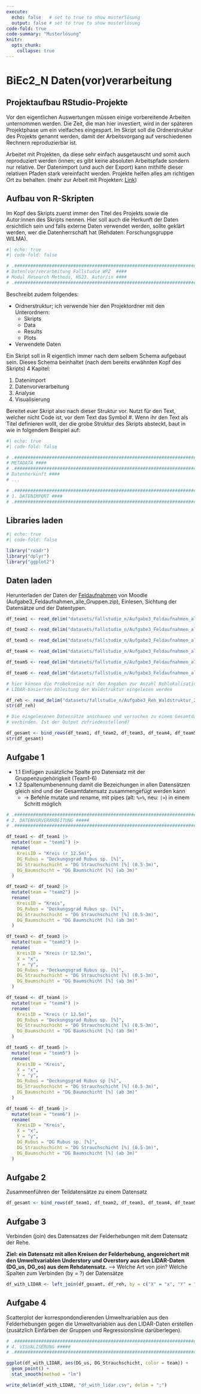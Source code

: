 ```yaml
---
execute:
  echo: false   # set to true to show musterlösung
  output: false # set to true to show musterlösung
code-fold: true
code-summary: "Musterlösung"
knitr:
  opts_chunk: 
    collapse: true
---
```


# BiEc2_N Daten(vor)verarbeitung

## Projektaufbau RStudio-Projekte

Vor den eigentlichen Auswertungen müssen einige vorbereitende Arbeiten unternommen werden. Die Zeit, die man hier investiert, wird in der späteren Projektphase um ein vielfaches eingespart. Im Skript soll die Ordnerstruktur des Projekts genannt werden, damit der Arbeitsvorgang auf verschiedenen Rechnern reproduzierbar ist.

Arbeitet mit Projekten, da diese sehr einfach ausgetauscht und somit auch reproduziert werden önnen; es gibt keine absoluten Arbeitspfade sondern nur relative. Der Datenimport (und auch der Export) kann mithilfe dieser relativen Pfaden stark vereinfacht werden. Projekte helfen alles am richtigen Ort zu behalten. (mehr zur Arbeit mit Projekten: [Link](https://support.rstudio.com/hc/en-us/articles/200526207-Using-Projects))

## Aufbau von R-Skripten

Im Kopf des Skripts zuerst immer den Titel des Projekts sowie die Autor:innen des Skripts nennen. Hier soll auch die Herkunft der Daten ersichtlich sein und falls externe Daten verwendet werden, sollte geklärt werden, wer die Datenherrschaft hat (Rehdaten: Forschungsgruppe WILMA).

```r
#| echo: true
#| code-fold: false

# .##################################################################################
# Daten(vor)verarbeitung Fallstudie WPZ  ####
# Modul Research Methods, HS23. Autor/in ####
# .##################################################################################
```

Beschreibt zudem folgendes:

- Ordnerstruktur; ich verwende hier den Projektordner mit den Unterordnern: 
  - Skripts
  - Data
  - Results
  - Plots
- Verwendete Daten

Ein Skript soll in R eigentlich immer nach dem selbem Schema aufgebaut sein.
Dieses Schema beinhaltet (nach dem bereits erwähnten Kopf des Skripts) 4 Kapitel: 

1. Datenimport
2. Datenvorverarbeitung
3. Analyse
4. Visualisierung

Bereitet euer Skript also nach dieser Struktur vor. Nutzt für den Text, welcher nicht Code ist, vor dem Text das Symbol #. Wenn ihr den Text als Titel definieren wollt, der die grobe Struktur des Skripts absteckt, baut in wie in folgendem Beispiel auf:

```r
#| echo: true
#| code-fold: false

# .###################################################################################
# METADATA ####
# .###################################################################################
# Datenherkunft ####
# ...

# .###################################################################################
# 1. DATENIMPORT ####
# .###################################################################################
```

## Libraries laden

```r
#| echo: true
#| code-fold: false

library("readr")
library("dplyr")
library("ggplot2")
```

## Daten laden
Herunterladen der Daten der [Feldaufnahmen](https://moodle.zhaw.ch/mod/folder/view.php?id=578940) von Moodle (Aufgabe3_Feldaufnahmen_alle_Gruppen.zip), Einlesen, Sichtung der Datensätze und der Datentypen.

```r
df_team1 <- read_delim("datasets/fallstudie_n/Aufgabe3_Feldaufnahmen_alle_Gruppen/Felderhebungen_Waldstruktur.csv", delim = ";")

df_team2 <- read_delim("datasets/fallstudie_n/Aufgabe3_Feldaufnahmen_alle_Gruppen/Felderhebung_11102022_gr3.csv", delim = ";")

df_team3 <- read_delim("datasets/fallstudie_n/Aufgabe3_Feldaufnahmen_alle_Gruppen/Felderhebung_Waldstruktur_TEAM3_pink_Gruppe 7.csv", delim = ";")

df_team4 <- read_delim("datasets/fallstudie_n/Aufgabe3_Feldaufnahmen_alle_Gruppen/Felderhebungen_Team4_Blau_221011.csv", delim = ";")

df_team5 <- read_delim("datasets/fallstudie_n/Aufgabe3_Feldaufnahmen_alle_Gruppen/Felderhebung TEAM 5.csv", delim = ";")

df_team6 <- read_delim("datasets/fallstudie_n/Aufgabe3_Feldaufnahmen_alle_Gruppen/Team6_Felderhebung.csv", delim = ";")

# hier können die Probekreise mit den Angaben zur Anzahl Rehlokalisationen und der
# LIDAR-basierten Ableitung der Waldstruktur eingelesen werden

df_reh <- read_delim("datasets/fallstudie_n/Aufgabe3_Reh_Waldstruktur_221013.csv", delim = ";")
str(df_reh)

# Die eingelesenen Datensätze anschauen und versuchen zu einem Gesamtdatensatz
# verbinden. Ist der Output zufriedenstellend?

df_gesamt <- bind_rows(df_team1, df_team2, df_team3, df_team4, df_team5, df_team6)
str(df_gesamt)
```

## Aufgabe 1

- 1.1 Einfügen zusätzliche Spalte pro Datensatz mit der Gruppenzugehörigkeit (Team1-6) 
- 1.2 Spaltenumbenennung damit die Bezeichungen in allen Datensätzen gleich sind und der Gesamtdatensatz zusammengefügt werden kann
  - → Befehle mutate und rename, mit pipes (alt: `%>%`, neu: `|>`) in einem Schritt möglich

```r
# .#################################################################################
# 2. DATENVORVERARBEITUNG #####
# .#################################################################################

df_team1 <- df_team1 |>
  mutate(team = "team1") |>
  rename(
    KreisID = "Kreis (r 12.5m)",
    DG_Rubus = "Deckungsgrad Rubus sp. [%]",
    DG_Strauchschicht = "DG Strauchschicht [%] (0.5-3m)",
    DG_Baumschicht = "DG Baumschicht [%] (ab 3m)"
  )

df_team2 <- df_team2 |>
  mutate(team = "team2") |>
  rename(
    KreisID = "Kreis",
    DG_Rubus = "Deckungsgrad Rubus sp. [%]",
    DG_Strauchschicht = "DG Strauchschicht [%] (0.5-3m)",
    DG_Baumschicht = "DG Baumschicht [%] (ab 3m)"
  )

df_team3 <- df_team3 |>
  mutate(team = "team3") |>
  rename(
    KreisID = "Kreis (r 12.5m)",
    X = "x",
    Y = "y",
    DG_Rubus = "Deckungsgrad Rubus sp. [%]",
    DG_Strauchschicht = "DG Strauchschicht [%] (0.5-3m)",
    DG_Baumschicht = "DG Baumschicht [%] (ab 3m)"
  )

df_team4 <- df_team4 |>
  mutate(team = "team4") |>
  rename(
    KreisID = "Kreis (r 12.5m)",
    DG_Rubus = "Deckungsgrad Rubus sp. [%]",
    DG_Strauchschicht = "DG Strauchschicht [%] (0.5-3m)",
    DG_Baumschicht = "DG Baumschicht [%] (ab 3m)"
  )

df_team5 <- df_team5 |>
  mutate(team = "team5") |>
  rename(
    KreisID = "Kreis",
    X = "x",
    Y = "y",
    DG_Rubus = "Deckungsgrad Rubus sp [%]",
    DG_Strauchschicht = "DG Strauchschicht [%] (0.5-3m)",
    DG_Baumschicht = "DG Baumschicht [%] (ab 3m)"
  )

df_team6 <- df_team6 |>
  mutate(team = "team6") |>
  rename(
    KreisID = "Kreis",
    X = "x",
    Y = "y",
    DG_Rubus = "DG Rubus sp. [%]",
    DG_Strauchschicht = "DG Strauchschicht [%] (0.5-3m)",
    DG_Baumschicht = "DG Baumschicht [%] (ab 3m)"
  )
```

## Aufgabe 2

Zusammenführen der Teildatensätze zu einem Datensatz

```r
df_gesamt <- bind_rows(df_team1, df_team2, df_team3, df_team4, df_team5, df_team6)
```

## Aufgabe 3

Verbinden (join) des Datensatzes der Felderhebungen mit dem Datensatz der Rehe. 

**Ziel: ein Datensatz mit allen Kreisen der Felderhebung, angereichert mit den Umweltvariablen Understory und Overstory aus den LIDAR-Daten (DG_us, DG_os) aus dem Rehdatensatz.** 
--> Welche Art von join? Welche Spalten zum Verbinden (by = ?) der Datensätze

```r
df_with_LIDAR <- left_join(df_gesamt, df_reh, by = c("X" = "x", "Y" = "y"))
```

## Aufgabe 4

Scatterplot der korrespondondierenden Umweltvariablen aus den Felderhebungen gegen die Umweltvariablen aus den LIDAR-Daten erstellen (zusätzlich Einfärben der Gruppen und Regressionslinie darüberlegen). 

```r
# .#####################################################################################
# 4. VISUALISERUNG #####
# .#####################################################################################

ggplot(df_with_LIDAR, aes(DG_us, DG_Strauchschicht, color = team)) +
  geom_point() +
  stat_smooth(method = "lm")

write_delim(df_with_LIDAR, "df_with_lidar.csv", delim = ";")
```
